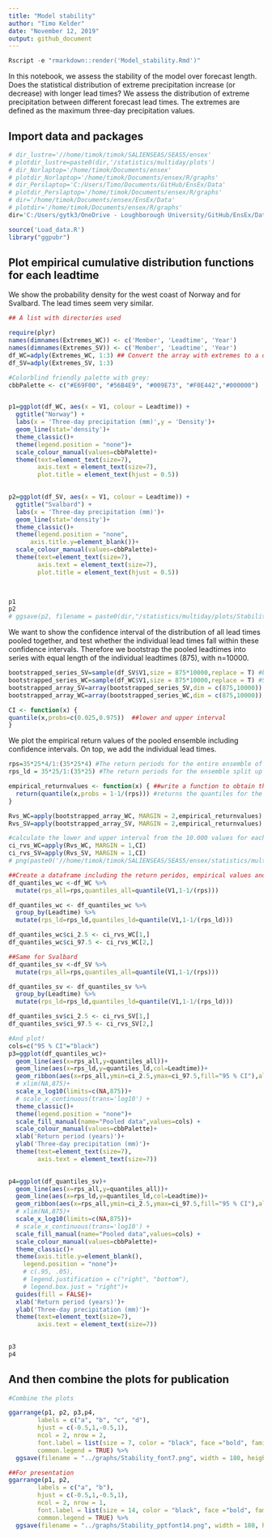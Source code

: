 ```yaml
---
title: "Model stability"
author: "Timo Kelder"
date: "November 12, 2019"
output: github_document 
---
```


```r
Rscript -e "rmarkdown::render('Model_stability.Rmd')"
```

In this notebook, we assess the stability of the model over forecast length. Does the statistical distribution of extreme precipitation increase (or decrease) with longer lead times? We assess the distribution of extreme precipitation between different forecast lead times. The extremes are defined as the maximum three-day precipitation values.   

## Import data and packages

```r
# dir_lustre='//home/timok/timok/SALIENSEAS/SEAS5/ensex'
# plotdir_lustre=paste0(dir,'/statistics/multiday/plots')
# dir_Norlaptop='/home/timok/Documents/ensex'
# plotdir_Norlaptop='/home/timok/Documents/ensex/R/graphs'
# dir_Perslaptop='C:/Users/Timo/Documents/GitHub/EnsEx/Data'
# plotdir_Perslaptop='/home/timok/Documents/ensex/R/graphs'
# dir='/home/timok/Documents/ensex/EnsEx/Data'
# plotdir='/home/timok/Documents/ensex/R/graphs'
dir='C:/Users/gytk3/OneDrive - Loughborough University/GitHub/EnsEx/Data'

source('Load_data.R')
library("ggpubr")
```
## Plot empirical cumulative distribution functions for each leadtime
We show the probability density for the west coast of Norway and for Svalbard. The lead times seem very similar.  


```r
## A list with directories used

require(plyr)
names(dimnames(Extremes_WC)) <- c('Member', 'Leadtime', 'Year')
names(dimnames(Extremes_SV)) <- c('Member', 'Leadtime', 'Year')
df_WC=adply(Extremes_WC, 1:3) ## Convert the array with extremes to a data frame 
df_SV=adply(Extremes_SV, 1:3)

```

```r
#Colorblind friendly palette with grey:
cbbPalette <- c("#E69F00", "#56B4E9", "#009E73", "#F0E442","#000000")


p1=ggplot(df_WC, aes(x = V1, colour = Leadtime)) +
  ggtitle("Norway") +
  labs(x = 'Three-day precipitation (mm)',y = 'Density')+
  geom_line(stat='density')+
  theme_classic()+
  theme(legend.position = "none")+
  scale_colour_manual(values=cbbPalette)+
  theme(text=element_text(size=7),
        axis.text = element_text(size=7),
        plot.title = element_text(hjust = 0.5))
  

p2=ggplot(df_SV, aes(x = V1, colour = Leadtime)) +
  ggtitle("Svalbard") +
  labs(x = 'Three-day precipitation (mm)')+
  geom_line(stat='density')+
  theme_classic()+
  theme(legend.position = "none",
      axis.title.y=element_blank())+
  scale_colour_manual(values=cbbPalette)+
  theme(text=element_text(size=7),
        axis.text = element_text(size=7),
        plot.title = element_text(hjust = 0.5))
  


p1
p2
# ggsave(p2, filename = paste0(dir,"/statistics/multiday/plots/Stability.png"), dpi = 100, type = "cairo")
```

We want to show the confidence interval of the distribution of all lead times pooled together, and test whether the individual lead times fall within these confidence intervals. Therefore we bootstrap the pooled leadtimes into series with equal length of the individual leadtimes (875), with n=10000.  

```r

bootstrapped_series_SV=sample(df_SV$V1,size = 875*10000,replace = T) #bootstraps the series of length equal to each lead time (875) with n= 10.000 
bootstrapped_series_WC=sample(df_WC$V1,size = 875*10000,replace = T) #Same for WC
bootstrapped_array_SV=array(bootstrapped_series_SV,dim = c(875,10000)) #Creates an array with 10.000 series of 875 values
bootstrapped_array_WC=array(bootstrapped_series_WC,dim = c(875,10000)) #Creates an array with 10.000 series of 875 values

CI <- function(x) {
quantile(x,probs=c(0.025,0.975))  ##lower and upper interval
}  

```


We plot the empirical return values of the pooled ensemble including confidence intervals. On top, we add the individual lead times. 

```r
rps=35*25*4/1:(35*25*4) #The return periods for the entire ensemble of 3500 years
rps_ld = 35*25/1:(35*25) #The return periods for the ensemble split up into 4 leadtimes, 875 years

empirical_returnvalues <- function(x) { ##write a function to obtain the quantiles for the distribution  
  return(quantile(x,probs = 1-1/(rps))) #returns the quantiles for the return values = (1-1/return period)
}

Rvs_WC=apply(bootstrapped_array_WC, MARGIN = 2,empirical_returnvalues) #apply the function to each of the 10.000 series
Rvs_SV=apply(bootstrapped_array_SV, MARGIN = 2,empirical_returnvalues) #Same for Svalbard

#calculate the lower and upper interval from the 10.000 values for each quantile. 
ci_rvs_WC=apply(Rvs_WC, MARGIN = 1,CI)
ci_rvs_SV=apply(Rvs_SV, MARGIN = 1,CI)
# png(paste0('//home/timok/timok/SALIENSEAS/SEAS5/ensex/statistics/multiday/plots/Stability_rv.png'),type='cairo')

##Create a dataframe including the return peridos, empirical values and confidence intervals
df_quantiles_wc <-df_WC %>% 
  mutate(rps_all=rps,quantiles_all=quantile(V1,1-1/(rps)))

df_quantiles_wc <- df_quantiles_wc %>% 
  group_by(Leadtime) %>% 
  mutate(rps_ld=rps_ld,quantiles_ld=quantile(V1,1-1/(rps_ld)))

df_quantiles_wc$ci_2.5 <- ci_rvs_WC[1,]
df_quantiles_wc$ci_97.5 <- ci_rvs_WC[2,]

##Same for Svalbard
df_quantiles_sv <-df_SV %>% 
  mutate(rps_all=rps,quantiles_all=quantile(V1,1-1/(rps)))

df_quantiles_sv <- df_quantiles_sv %>% 
  group_by(Leadtime) %>% 
  mutate(rps_ld=rps_ld,quantiles_ld=quantile(V1,1-1/(rps_ld)))

df_quantiles_sv$ci_2.5 <- ci_rvs_SV[1,]
df_quantiles_sv$ci_97.5 <- ci_rvs_SV[2,]

```

```r
#And plot!
cols=c("95 % CI"="black")
p3=ggplot(df_quantiles_wc)+
  geom_line(aes(x=rps_all,y=quantiles_all))+
  geom_line(aes(x=rps_ld,y=quantiles_ld,col=Leadtime))+
  geom_ribbon(aes(x=rps_all,ymin=ci_2.5,ymax=ci_97.5,fill="95 % CI"),alpha=0.1)+
  # xlim(NA,875)+
  scale_x_log10(limits=c(NA,875))+
  # scale_x_continuous(trans='log10') +
  theme_classic()+
  theme(legend.position = "none")+
  scale_fill_manual(name="Pooled data",values=cols) +
  scale_colour_manual(values=cbbPalette)+
  xlab('Return period (years)')+
  ylab('Three-day precipitation (mm)')+
  theme(text=element_text(size=7),
        axis.text = element_text(size=7))
  

p4=ggplot(df_quantiles_sv)+
  geom_line(aes(x=rps_all,y=quantiles_all))+
  geom_line(aes(x=rps_ld,y=quantiles_ld,col=Leadtime))+
  geom_ribbon(aes(x=rps_all,ymin=ci_2.5,ymax=ci_97.5,fill="95 % CI"),alpha=0.1)+
  # xlim(NA,875)+
  scale_x_log10(limits=c(NA,875))+
  # scale_x_continuous(trans='log10') +
  scale_fill_manual(name="Pooled data",values=cols) +
  scale_colour_manual(values=cbbPalette)+
  theme_classic()+
  theme(axis.title.y=element_blank(),
    legend.position = "none")+
    # c(.95, .05),
    # legend.justification = c("right", "bottom"),
    # legend.box.just = "right")+
  guides(fill = FALSE)+
  xlab('Return period (years)')+
  ylab('Three-day precipitation (mm)')+
  theme(text=element_text(size=7),
        axis.text = element_text(size=7))
  

p3
p4
```

## And then combine the plots for publication

```r
#Combine the plots

ggarrange(p1, p2, p3,p4, 
        labels = c("a", "b", "c", "d"),
        hjust = c(-0.5,1,-0.5,1),
        ncol = 2, nrow = 2,
        font.label = list(size = 7, color = "black", face ="bold", family = NULL),
        common.legend = TRUE) %>%
  ggsave(filename = "../graphs/Stability_font7.png", width = 180, height = 180, units='mm')

##For presentation
ggarrange(p1, p2, 
        labels = c("a", "b"),
        hjust = c(-0.5,1,-0.5,1),
        ncol = 2, nrow = 1,
        font.label = list(size = 14, color = "black", face ="bold", family = NULL),
        common.legend = TRUE) %>%
  ggsave(filename = "../graphs/Stability_pptfont14.png", width = 180, height = 110, units='mm')


```
